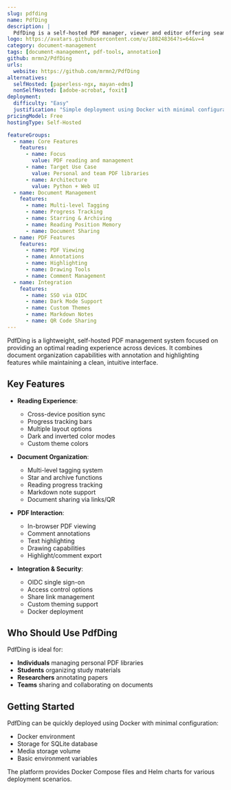```yaml
---
slug: pdfding
name: PdfDing
description: |
  PdfDing is a self-hosted PDF manager, viewer and editor offering seamless reading experience across devices, with features like multi-level tagging, annotations, highlighting, and progress tracking.
logo: https://avatars.githubusercontent.com/u/188248364?s=64&v=4
category: document-management
tags: [document-management, pdf-tools, annotation]
github: mrmn2/PdfDing
urls:
  website: https://github.com/mrmn2/PdfDing
alternatives:
  selfHosted: [paperless-ngx, mayan-edms]
  nonSelfHosted: [adobe-acrobat, foxit]
deployment:
  difficulty: "Easy"
  justification: "Simple deployment using Docker with minimal configuration required"
pricingModel: Free
hostingType: Self-Hosted

featureGroups:
  - name: Core Features
    features:
      - name: Focus
        value: PDF reading and management
      - name: Target Use Case
        value: Personal and team PDF libraries
      - name: Architecture
        value: Python + Web UI
  - name: Document Management
    features:
      - name: Multi-level Tagging
      - name: Progress Tracking
      - name: Starring & Archiving
      - name: Reading Position Memory
      - name: Document Sharing
  - name: PDF Features
    features:
      - name: PDF Viewing
      - name: Annotations
      - name: Highlighting
      - name: Drawing Tools
      - name: Comment Management
  - name: Integration
    features:
      - name: SSO via OIDC
      - name: Dark Mode Support
      - name: Custom Themes
      - name: Markdown Notes
      - name: QR Code Sharing
---
```


PdfDing is a lightweight, self-hosted PDF management system focused on providing
an optimal reading experience across devices. It combines document organization
capabilities with annotation and highlighting features while maintaining a
clean, intuitive interface.

## Key Features

- **Reading Experience**:

  - Cross-device position sync
  - Progress tracking bars
  - Multiple layout options
  - Dark and inverted color modes
  - Custom theme colors

- **Document Organization**:

  - Multi-level tagging system
  - Star and archive functions
  - Reading progress tracking
  - Markdown note support
  - Document sharing via links/QR

- **PDF Interaction**:

  - In-browser PDF viewing
  - Comment annotations
  - Text highlighting
  - Drawing capabilities
  - Highlight/comment export

- **Integration & Security**:
  - OIDC single sign-on
  - Access control options
  - Share link management
  - Custom theming support
  - Docker deployment

## Who Should Use PdfDing

PdfDing is ideal for:

- **Individuals** managing personal PDF libraries
- **Students** organizing study materials
- **Researchers** annotating papers
- **Teams** sharing and collaborating on documents

## Getting Started

PdfDing can be quickly deployed using Docker with minimal configuration:

- Docker environment
- Storage for SQLite database
- Media storage volume
- Basic environment variables

The platform provides Docker Compose files and Helm charts for various
deployment scenarios.
